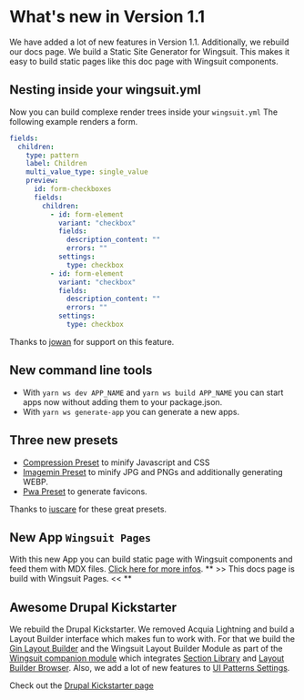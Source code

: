 # What's new in Version 1.1
We have added a lot of new features in Version 1.1. Additionally, we rebuild our docs page.
We build a Static Site Generator for Wingsuit. This makes it easy to build static pages like this doc page with Wingsuit components.

## Nesting inside your wingsuit.yml
Now you can build complexe render trees inside your `wingsuit.yml`
The following example renders a form.
```yml
fields:
  children:
    type: pattern
    label: Children
    multi_value_type: single_value
    preview:
      id: form-checkboxes
      fields:
        children:
          - id: form-element
            variant: "checkbox"
            fields:
              description_content: ""
              errors: ""
            settings:
              type: checkbox
          - id: form-element
            variant: "checkbox"
            fields:
              description_content: ""
              errors: ""
            settings:
              type: checkbox
```
Thanks to [jowan](https://github.com/jowan) for support on this feature.

## New command line tools
* With `yarn ws dev APP_NAME` and `yarn ws build APP_NAME` you can start apps now without adding them to your package.json.
* With `yarn ws generate-app` you can generate a new apps.

## Three new presets
* [Compression Preset](/presets/compression/) to minify Javascript and CSS
* [Imagemin Preset](/presets/imagemin/) to minify JPG and PNGs and additionally generating WEBP.
* [Pwa Preset](/presets/pwa/) to generate favicons.

Thanks to [iuscare](https://github.com/iuscare) for these great presets.

## New App `Wingsuit Pages`
With this new App you can build static page with Wingsuit components and feed them with MDX files.
[Click here for more infos](/apps/pages/).
** >> This docs page is build with Wingsuit Pages. << **

## Awesome Drupal Kickstarter
We rebuild the Drupal Kickstarter. We removed Acquia Lightning and build a Layout Builder interface which makes fun to work with.
For that we build the [Gin Layout Builder](https://www.drupal.org/project/gin_lb) and the Wingsuit Layout Builder Module as part of the [Wingsuit companion module](https://www.drupal.org/project/wingsuit_companion) which integrates [Section Library](https://www.drupal.org/project/section_library) and [Layout Builder Browser](https://www.drupal.org/project/layout_builder_browser).
Also, we add a lot of new features to [UI Patterns Settings](https://www.drupal.org/project/ui_patterns_settings).

Check out the [Drupal Kickstarter page](/drupal/ui_patterns)
